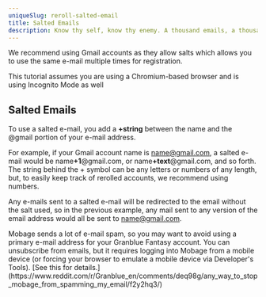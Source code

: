 ```yaml
---
uniqueSlug: reroll-salted-email
title: Salted Emails
description: Know thy self, know thy enemy. A thousand emails, a thousand rerolls.
---
```


We recommend using Gmail accounts as they allow salts which allows you to use the same e-mail multiple times for registration.

This tutorial assumes you are using a Chromium-based browser and is using Incognito Mode as well


## Salted Emails

To use a salted e-mail, you add a **+string** between the name and the @gmail portion of your e-mail address. 

For example, if your Gmail account name is name@gmail.com, a salted e-mail would be name<span>**+1**</span>@gmail.com, or name<span>**+text**</span>@gmail.com, and so forth. The string behind the + symbol can be any letters or numbers of any length, but, to easily keep track of rerolled accounts, we recommend using numbers. 

Any e-mails sent to a salted e-mail will be redirected to the email without the salt used, so in the previous example, any mail sent to any version of the email address would all be sent to name@gmail.com.

<Callout type="warning">
    Mobage sends a lot of e-mail spam, so you may want to avoid using a primary e-mail address for your Granblue Fantasy account. You can unsubscribe from emails, but it requires logging into Mobage from a mobile device (or forcing your browser to emulate a mobile device via Developer's Tools). [See this for details.](https://www.reddit.com/r/Granblue_en/comments/deq98g/any_way_to_stop_mobage_from_spamming_my_email/f2y2hq3/)
</Callout>